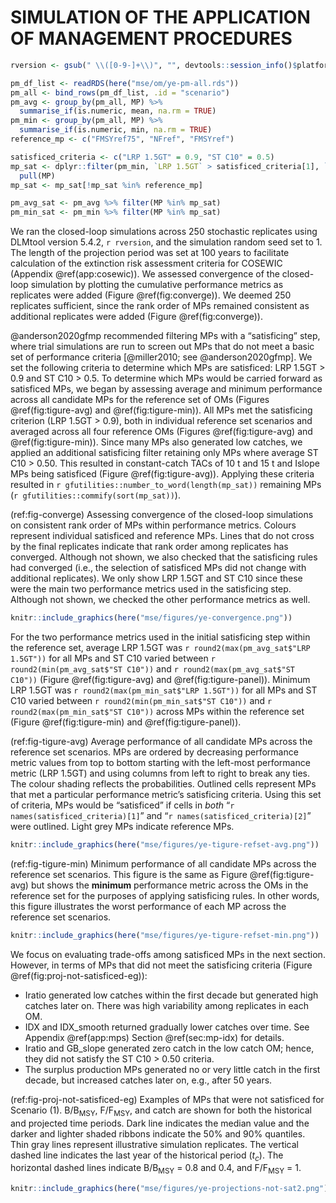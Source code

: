 # SIMULATION OF THE APPLICATION OF MANAGEMENT PROCEDURES {#sec:simulation}

```r
rversion <- gsub(" \\([0-9-]+\\)", "", devtools::session_info()$platform$version)
```

```r
pm_df_list <- readRDS(here("mse/om/ye-pm-all.rds"))
pm_all <- bind_rows(pm_df_list, .id = "scenario")
pm_avg <- group_by(pm_all, MP) %>%
  summarise_if(is.numeric, mean, na.rm = TRUE)
pm_min <- group_by(pm_all, MP) %>%
  summarise_if(is.numeric, min, na.rm = TRUE)
reference_mp <- c("FMSYref75", "NFref", "FMSYref")

satisficed_criteria <- c("LRP 1.5GT" = 0.9, "ST C10" = 0.5)
mp_sat <- dplyr::filter(pm_min, `LRP 1.5GT` > satisficed_criteria[1], `ST C10` > satisficed_criteria[2]) %>%
  pull(MP)
mp_sat <- mp_sat[!mp_sat %in% reference_mp]

pm_avg_sat <- pm_avg %>% filter(MP %in% mp_sat)
pm_min_sat <- pm_min %>% filter(MP %in% mp_sat)
```

We ran the closed-loop simulations across 250 stochastic replicates using DLMtool version 5.4.2, `r rversion`, and the simulation random seed set to 1. The length of the projection period was set at 100 years to facilitate calculation of the extinction risk assessment criteria for COSEWIC (Appendix \@ref(app:cosewic)).
We assessed convergence of the closed-loop simulation by plotting the cumulative performance metrics as replicates were added (Figure \@ref(fig:converge)).
We deemed 250 replicates sufficient, since the rank order of MPs remained consistent as additional replicates were added (Figure \@ref(fig:converge)).

@anderson2020gfmp recommended filtering MPs with a "satisficing" step, where trial simulations are run to screen out MPs that do not meet a basic set of performance criteria [@miller2010; see @anderson2020gfmp].
We set the following criteria to determine which MPs are satisficed: LRP 1.5GT > 0.9 and ST C10 > 0.5.
To determine which MPs would be carried forward as satisficed MPs, we began by assessing average and minimum performance across all candidate MPs for the reference set of OMs (Figures \@ref(fig:tigure-avg) and \@ref(fig:tigure-min)).
All MPs met the satisficing criterion (LRP 1.5GT > 0.9), both in individual reference set scenarios and averaged across all four reference OMs (Figures \@ref(fig:tigure-avg) and \@ref(fig:tigure-min)).
Since many MPs also generated low catches, we applied an additional satisficing filter retaining only MPs where average ST C10 > 0.50.
This resulted in constant-catch TACs of 10 t and 15 t and Islope MPs being satisficed (Figure \@ref(fig:tigure-avg)).
Applying these criteria resulted in `r gfutilities::number_to_word(length(mp_sat))` remaining MPs (`r gfutilities::commify(sort(mp_sat))`).

(ref:fig-converge)
Assessing convergence of the closed-loop simulations on consistent rank order of MPs within performance metrics.
Colours represent individual satisficed and reference MPs.
Lines that do not cross by the final replicates indicate that rank order among replicates has converged.
Although not shown, we also checked that the satisficing rules had converged (i.e., the selection of satisficed MPs did not change with additional replicates).
We only show LRP 1.5GT and ST C10 since these were the main two performance metrics used in the satisficing step.
Although not shown, we checked the other performance metrics as well.

```r
knitr::include_graphics(here("mse/figures/ye-convergence.png"))
```

For the two performance metrics used in the initial satisficing step within the reference set, average LRP 1.5GT was `r round2(max(pm_avg_sat$"LRP 1.5GT"))` for all MPs and ST C10 varied between `r round2(min(pm_avg_sat$"ST C10"))` and `r round2(max(pm_avg_sat$"ST C10"))` (Figure \@ref(fig:tigure-avg) and \@ref(fig:tigure-panel)).
Minimum LRP 1.5GT was `r round2(max(pm_min_sat$"LRP 1.5GT"))` for all MPs and ST C10 varied between `r round2(min(pm_min_sat$"ST C10"))` and `r round2(max(pm_min_sat$"ST C10"))` across MPs within the reference set (Figure \@ref(fig:tigure-min) and \@ref(fig:tigure-panel)).

(ref:fig-tigure-avg) Average performance of all candidate MPs across the reference set scenarios.
MPs are ordered by decreasing performance metric values from top to bottom starting with the left-most performance metric (LRP 1.5GT) and using columns from left to right to break any ties.
The colour shading reflects the probabilities.
Outlined cells represent MPs that met a particular performance metric's satisficing criteria.
Using this set of criteria, MPs would be "satisficed" if cells in *both* "`r names(satisficed_criteria)[1]`" and "`r names(satisficed_criteria)[2]`" were outlined.
Light grey MPs indicate reference MPs.

```r
knitr::include_graphics(here("mse/figures/ye-tigure-refset-avg.png"))
```

(ref:fig-tigure-min) Minimum performance of all candidate MPs across the reference set scenarios.
This figure is the same as Figure \@ref(fig:tigure-avg) but shows the **minimum** performance metric across the OMs in the reference set for the purposes of applying satisficing rules.
In other words, this figure illustrates the worst performance of each MP across the reference set scenarios.

```r
knitr::include_graphics(here("mse/figures/ye-tigure-refset-min.png"))
```

\clearpage

We focus on evaluating trade-offs among satisficed MPs in the next section. 
However, in terms of MPs that did not meet the satisficing criteria (Figure \@ref(fig:proj-not-satisficed-eg)):

- Iratio generated low catches within the first decade but generated high catches later on. There was high variability among replicates in each OM.
- IDX and IDX_smooth returned gradually lower catches over time. See Appendix \@ref(app:mps) Section \@ref(sec:mp-idx) for details.
- Iratio and GB_slope generated zero catch in the low catch OM; hence, they did not satisfy the ST C10 > 0.50 criteria.
- The surplus production MPs generated no or very little catch in the first decade, but increased catches later on, e.g., after 50 years.

(ref:fig-proj-not-satisficed-eg) 
Examples of MPs that were not satisficed for Scenario (1). 
B/B~MSY~, F/F~MSY~, and catch are shown for both the historical and projected time periods.
Dark line indicates the median value and the darker and lighter shaded ribbons indicate the 50% and 90% quantiles.
Thin gray lines represent illustrative simulation replicates.
The vertical dashed line indicates the last year of the historical period ($t_c$).
The horizontal dashed lines indicate B/B~MSY~ = 0.8 and 0.4, and F/F~MSY~ = 1.

```r
knitr::include_graphics(here("mse/figures/ye-projections-not-sat2.png"))
```

\clearpage
